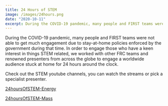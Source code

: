 ```yaml
---
title: 24 Hours of STEM
image: /images/24hours.png
date: "2020-10-11"
excerpt: During the COVID-19 pandemic, many people and FIRST teams were not able to get much engagement due to stay-at-home policies enforced by the governm...
---
```


During the COVID-19 pandemic, many people and FIRST teams were not able to get much engagement due to stay-at-home policies enforced by the government during that time. In order to engage those who have a keen interest in things STEM related, we worked with other FRC teams and renowned presenters from across the globe to engage a worldwide audience stuck at home for 24 hours around the clock.

Check out the STEM youtube channels, you can watch the streams or pick a specialist presenter.

[24hoursOfSTEM-Energy](https://www.youtube.com/channel/UCN2221P4yGz12dKyIHSF-Vg)

[24hoursOfSTEM-Mass](https://www.youtube.com/channel/UCisdA0jXtr4rDkCDmQgAipw)

<!-- ![alt text](./images/temp.png "Temp Image") -->
